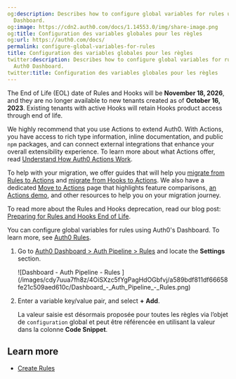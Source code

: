 ```yaml
---
og:description: Describes how to configure global variables for rules using the Auth0
  Dashboard.
og:image: https://cdn2.auth0.com/docs/1.14553.0/img/share-image.png
og:title: Configuration des variables globales pour les règles
og:url: https://auth0.com/docs/
permalink: configure-global-variables-for-rules
title: Configuration des variables globales pour les règles
twitter:description: Describes how to configure global variables for rules using the
  Auth0 Dashboard.
twitter:title: Configuration des variables globales pour les règles
---
```


<Warning>

The End of Life (EOL) date of Rules and Hooks will be **November 18, 2026**, and they are no longer available to new tenants created as of **October 16, 2023**. Existing tenants with active Hooks will retain Hooks product access through end of life.

We highly recommend that you use Actions to extend Auth0. With Actions, you have access to rich type information, inline documentation, and public `npm` packages, and can connect external integrations that enhance your overall extensibility experience. To learn more about what Actions offer, read [Understand How Auth0 Actions Work](/docs/customize/actions/actions-overview).

To help with your migration, we offer guides that will help you [migrate from Rules to Actions](/docs/customize/actions/migrate/migrate-from-rules-to-actions) and [migrate from Hooks to Actions](/docs/customize/actions/migrate/migrate-from-hooks-to-actions). We also have a dedicated [Move to Actions](https://auth0.com/extensibility/movetoactions) page that highlights feature comparisons, [an Actions demo](https://www.youtube.com/watch?v=UesFSY1klrI), and other resources to help you on your migration journey.

To read more about the Rules and Hooks deprecation, read our blog post: [Preparing for Rules and Hooks End of Life](https://auth0.com/blog/preparing-for-rules-and-hooks-end-of-life/).

</Warning>

You can configure global variables for rules using Auth0's Dashboard. To learn more, see [Auth0 Rules](/docs/customize/rules).

1. Go to [Auth0 Dashboard > Auth Pipeline > Rules](https://manage.auth0.com/#/rules) and locate the **Settings** section.

   <Frame>![Dashboard - Auth Pipeline - Rules ](/images/cdy7uua7fh8z/4OiSXzc5fYgPagHdOGbfvj/a589bdf811df66658fe21c509aed610c/Dashboard_-_Auth_Pipeline_-_Rules.png)</Frame>
2. Enter a variable key/value pair, and select **+** **Add**.

   La valeur saisie est désormais proposée pour toutes les règles via l’objet de `configuration` global et peut être référencée en utilisant la valeur dans la colonne **Code Snippet**.

## Learn more

* [Create Rules](/docs/customize/rules/create-rules)